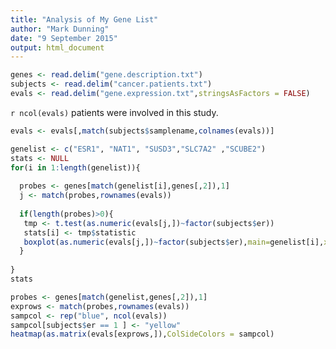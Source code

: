 ```yaml
---
title: "Analysis of My Gene List"
author: "Mark Dunning"
date: "9 September 2015"
output: html_document
---
```




```r
genes <- read.delim("gene.description.txt")
subjects <- read.delim("cancer.patients.txt")
evals <- read.delim("gene.expression.txt",stringsAsFactors = FALSE)
```

`r ncol(evals)` patients were involved in this study.

```r
evals <- evals[,match(subjects$samplename,colnames(evals))]
```

```r
genelist <- c("ESR1", "NAT1", "SUSD3","SLC7A2" ,"SCUBE2")
stats <- NULL
for(i in 1:length(genelist)){
  
  probes <- genes[match(genelist[i],genes[,2]),1]
  j <- match(probes,rownames(evals))
  
  if(length(probes)>0){
   tmp <- t.test(as.numeric(evals[j,])~factor(subjects$er))
   stats[i] <- tmp$statistic
   boxplot(as.numeric(evals[j,])~factor(subjects$er),main=genelist[i],xlab="ER Status")
  }
  
}
stats
```


```r
probes <- genes[match(genelist,genes[,2]),1]
exprows <- match(probes,rownames(evals))
sampcol <- rep("blue", ncol(evals))
sampcol[subjects$er == 1 ] <- "yellow"
heatmap(as.matrix(evals[exprows,]),ColSideColors = sampcol)
  
```

